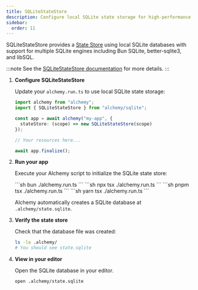 ```yaml
---
title: SQLiteStateStore
description: Configure local SQLite state storage for high-performance, persistent state management with automatic engine detection and multiple SQLite driver support.
sidebar:
  order: 11
---
```



SQLiteStateStore provides a [State Store](/concepts/state) using local SQLite databases with support for multiple SQLite engines including Bun SQLite, better-sqlite3, and libSQL.

:::note
See the [SQLiteStateStore documentation](/providers/sqlite/sqlite-state-store) for more details.
:::

<Steps>

1. **Configure SQLiteStateStore**

   Update your `alchemy.run.ts` to use local SQLite state storage:

   ```typescript
   import alchemy from "alchemy";
   import { SQLiteStateStore } from "alchemy/sqlite";

   const app = await alchemy("my-app", {
     stateStore: (scope) => new SQLiteStateStore(scope)
   });

   // Your resources here...

   await app.finalize();
   ```

2. **Run your app**

   Execute your Alchemy script to initialize the SQLite state store:

   <Tabs syncKey="pkgManager">
     <TabItem label="bun">
       ```sh
       bun ./alchemy.run.ts
       ```
     </TabItem>
     <TabItem label="npm">
       ```sh
       npx tsx ./alchemy.run.ts
       ```
     </TabItem>
     <TabItem label="pnpm">
       ```sh
       pnpm tsx ./alchemy.run.ts
       ```
     </TabItem>
     <TabItem label="yarn">
       ```sh
       yarn tsx ./alchemy.run.ts
       ```
     </TabItem>
   </Tabs>

   Alchemy automatically creates a SQLite database at `.alchemy/state.sqlite`.

3. **Verify the state store**

   Check that the database file was created:

   ```sh
   ls -la .alchemy/
   # You should see state.sqlite
   ```

4. **View in your editor**

   Open the SQLite database in your editor.

   ```sh
   open .alchemy/state.sqlite
   ```
</Steps>
